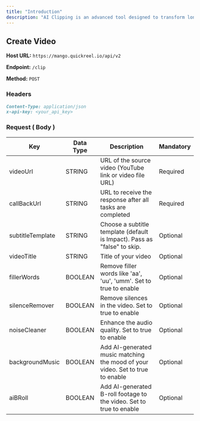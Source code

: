 ```yaml
---
title: "Introduction"
description: "AI Clipping is an advanced tool designed to transform long-form videos into short, captivating clips by automatically detecting and extracting the most engaging moments. It is ideal for creating highlight reels, trailers, or social media snippets, ensuring that your audience stays engaged with the best parts of your content."
---
```


## Create Video

**Host URL:** `https://mango.quickreel.io/api/v2`

**Endpoint:** `/clip`

**Method:** `POST`

### Headers

```markdown
Content-Type: application/json
x-api-key: <your_api_key>
```

### Request ( Body )

| Key              | Data Type | Description                                                                   | Mandatory |
| ---------------- | --------- | ----------------------------------------------------------------------------- | --------- |
| videoUrl         | STRING    | URL of the source video (YouTube link or video file URL)                      | Required  |
| callBackUrl      | STRING    | URL to receive the response after all tasks are completed                     | Required  |
| subtitleTemplate | STRING    | Choose a subtitle template (default is Impact). Pass as "false" to skip.      | Optional  |
| videoTitle       | STRING    | Title of your video                                                           | Optional  |
| fillerWords      | BOOLEAN   | Remove filler words like 'aa', 'uu', 'umm'. Set to true to enable             | Optional  |
| silenceRemover   | BOOLEAN   | Remove silences in the video. Set to true to enable                           | Optional  |
| noiseCleaner     | BOOLEAN   | Enhance the audio quality. Set to true to enable                              | Optional  |
| backgroundMusic  | BOOLEAN   | Add AI-generated music matching the mood of your video. Set to true to enable | Optional  |
| aiBRoll          | BOOLEAN   | Add AI-generated B-roll footage to the video. Set to true to enable           | Optional  |
